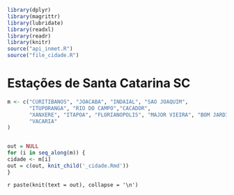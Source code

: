 
```r
library(dplyr)
library(magrittr)
library(lubridate)
library(readxl)
library(readr)
library(knitr)
source("api_inmet.R")
source("file_cidade.R")
```



# Estações de Santa Catarina SC

```r

m <- c("CURITIBANOS", "JOACABA", "INDAIAL", "SAO JOAQUIM",
       "ITUPORANGA", "RIO DO CAMPO","CACADOR",
       "XANXERE", "ITAPOA", "FLORIANOPOLIS", "MAJOR VIEIRA", "BOM JARDIM DA SERRA - MORRO DA IGREJA","SAO MIGUEL DO OESTE","RIO NEGRINHO","URUSSANGA","DIONISIO CERQUEIRA","ARARANGUA","LAGES","RANCHO QUEIMADO","CAMPOS NOVOS","CHAPECO",
       "VACARIA"
)


out = NULL
for (i in seq_along(m)) {
cidade <- m[i]
out = c(out, knit_child('_cidade.Rmd'))
}

```

`r paste(knit(text = out), collapse = '\n')`

